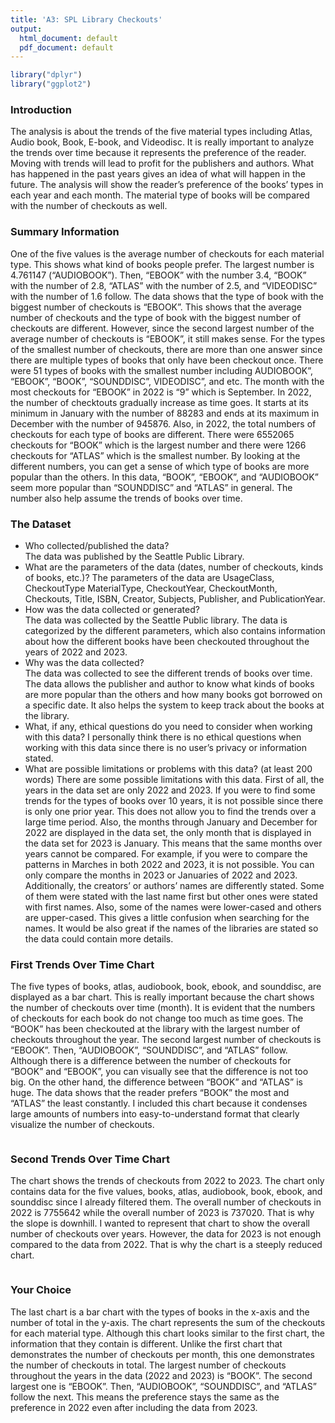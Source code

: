 ```yaml
---
title: 'A3: SPL Library Checkouts'
output:
  html_document: default
  pdf_document: default
---
```


```r
library("dplyr")
library("ggplot2")
```

### Introduction

The analysis is about the trends of the five material types including Atlas, Audio book, Book, E-book, and Videodisc. It is really important to analyze the trends over time because it represents the preference of the reader. Moving with trends will lead to profit for the publishers and authors. What has happened in the past years gives an idea of what will happen in the future. The analysis will show the reader's preference of the books' types in each year and each month. The material type of books will be compared with the number of checkouts as well. 

### Summary Information

One of the five values is the average number of checkouts for each material type. This shows what kind of books people prefer. The largest number is 4.761147 ("AUDIOBOOK"). Then, "EBOOK" with the number 3.4, 
"BOOK" with the number of 2.8, "ATLAS" with the number of 2.5, and "VIDEODISC" with the number of 1.6 follow. The data shows that the type of book with the biggest number of checkouts is "EBOOK". This shows that the average number of checkouts and the type of book with the biggest number of checkouts are different. However, since the second largest number of the average number of checkouts is "EBOOK", it still makes sense. For the types of the smallest number of checkouts, there are more than one answer since there are multiple types of books that only have been checkout once. There were 51 types of books with the smallest number including AUDIOBOOK", "EBOOK", "BOOK", "SOUNDDISC", VIDEODISC", and etc. The month with the most checkouts for "EBOOK" in 2022 is "9" which is September. In 2022, the number of checktouts gradually increase as time goes. It starts at its minimum in January with the number of 88283 and ends at its maximum in December with the number of 945876. Also, in 2022, the total numbers of checkouts for each type of books are different. There were 6552065 checkouts for "BOOK" which is the largest number and there were 1266 checkouts for "ATLAS" which is the smallest number. By looking at the different numbers, you can get a sense of which type of books are more popular than the others. In this data, "BOOK", "EBOOK", and "AUDIOBOOK" seem more popular than "SOUNDDISC" and "ATLAS" in general. The number also help assume the trends of books over time.

### The Dataset

- Who collected/published the data?  
The data was published by the Seattle Public Library. 
- What are the parameters of the data (dates, number of checkouts, kinds of books, etc.)?
The parameters of the data are UsageClass, CheckoutType MaterialType, CheckoutYear, CheckoutMonth, Checkouts, Title, ISBN, Creator, Subjects, Publisher, and PublicationYear. 
- How was the data collected or generated?  
The data was collected by the Seattle Public library. The data is categorized by the different parameters, which also contains information about how the different books have been checkouted throughout the years of 2022 and 2023.  
- Why was the data collected?  
The data was collected to see the different trends of books over time. The data allows the publisher and author to know what kinds of books are more popular than the others and how many books got borrowed on a specific date. It also helps the system to keep track about the books at the library.
- What, if any, ethical questions do you need to consider when working with this data?
I personally think there is no ethical questions when working with this data since there is no user's privacy or information stated. 
- What are possible limitations or problems with this data?   (at least 200 words)
There are some possible limitations with this data. First of all, the years in the data set are only 2022 and 2023. If you were to find some trends for the types of books over 10 years, it is not possible since there is only one prior year. This does not allow you to find the trends over a large time period. Also, the months through January and December for 2022 are displayed in the data set, the only month that is displayed in the data set for 2023 is January. This means that the same months over years cannot be compared. For example, if you were to compare the patterns in Marches in both 2022 and 2023, it is not possible. You can only compare the months in 2023 or Januaries of 2022 and 2023. Additionally, the creators' or authors' names are differently stated. Some of them were stated with the last name first but other ones were stated with first names. Also, some of the names were lower-cased and others are upper-cased. This gives a little confusion when searching for the names. It would be also great if the names of the libraries are stated so the data could contain more details. 

### First Trends Over Time Chart

The five types of books, atlas, audiobook, book, ebook, and sounddisc, are displayed as a bar chart. This is really important because the chart shows the number of checkouts over time (month). It is evident that the numbers of checkouts for each book do not change too much as time goes. The "BOOK" has been checkouted at the library with the largest number of checkouts throughout the year. The second largest number of checkouts is "EBOOK". Then, "AUDIOBOOK", "SOUNDDISC", and "ATLAS" follow. Although there is a difference between the number of checkouts for "BOOK" and "EBOOK", you can visually see that the difference is not too big. On the other hand, the difference between "BOOK" and "ATLAS" is huge. The data shows that the reader prefers "BOOK" the most and "ATLAS" the least constantly. I included this chart because it condenses large amounts of numbers into easy-to-understand format that clearly visualize the number of checkouts. 

```r
```

### Second Trends Over Time Chart

The chart shows the trends of checkouts from 2022 to 2023. The chart only contains data for the five values, books, atlas, audiobook, book, ebook, and sounddisc since I already filtered them. The overall number of checkouts in 2022 is 7755642 while the overall number of 2023 is 737020. That is why the slope is downhill. I wanted to represent that chart to show the overall number of checkouts over years. However, the data for 2023 is not enough compared to the data from 2022. That is why the chart is a steeply reduced chart. 

```r
```

### Your Choice

The last chart is a bar chart with the types of books in the x-axis and the number of total in the y-axis. The chart represents the sum of the checkouts for each material type. Although this chart looks similar to the first chart, the information that they contain is different. Unlike the first chart that demonstrates the number of checkouts per month, this one demonstrates the number of checkouts in total. The largest number of checkouts throughout the years in the data (2022 and 2023) is "BOOK". The second largest one is "EBOOK". Then, "AUDIOBOOK", "SOUNDDISC", and "ATLAS" follow the next. This means the preference stays the same as the preference in 2022 even after including the data from 2023. 

```r
```


